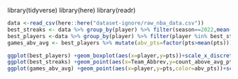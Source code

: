 library(tidyverse)
library(here)
library(readr)
```r
data <-read_csv(here::here("dataset-ignore/raw_nba_data.csv"))
best_streaks <- data %>% group_by(player) %>% filter(season==2022,mean(minutes) >25)  %>% mutate(count_above_avg_pts=length(pts[pts>mean(pts)])) %>%ungroup() %>% head(25)
best_players <-data %>% group_by(player) %>% filter(player %in% best_streaks$player,season==2022)
games_abv_avg <- best_players %>% mutate(abv_pts=factor(pts>mean(pts)))
```

```r
ggplot(best_players) +geom_boxplot(aes(x=player,y=pts))+scale_x_discrete(guide = guide_axis(n.dodge=4))
ggplot(best_streaks) +geom_point(aes(x=Team_Abbrev,y=count_above_avg_pts,color=player))
ggplot(games_abv_avg) +geom_point(aes(x=player,y=pts,color=abv_pts))+scale_x_discrete(guide = guide_axis(n.dodge=4))
```